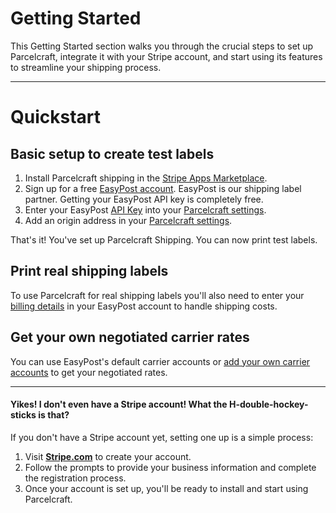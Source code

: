 # Getting Started

This Getting Started section walks you through the crucial steps to set up Parcelcraft, integrate it with your Stripe account, and start using its features to streamline your shipping process. 

----
# Quickstart

## Basic setup to create test labels

1. Install Parcelcraft shipping in the [Stripe Apps Marketplace](https://marketplace.stripe.com/apps/parcelcraft-shipping).
2. Sign up for a free [EasyPost account](https://www.easypost.com/signup?utm_source=Parcelcraft). EasyPost is our shipping label partner.  Getting your EasyPost API key is completely free.
3. Enter your EasyPost [API Key](https://www.easypost.com/account/settings?tab=api-keys&utm_source=Parcelcraft) into your [Parcelcraft settings](https://dashboard.stripe.com/settings/apps/com.productivity.parcelcraft).
3. Add an origin address in your [Parcelcraft settings](https://dashboard.stripe.com/settings/apps/com.productivity.parcelcraft).


That's it! You've set up Parcelcraft Shipping. You can now print test labels.

## Print real shipping labels

To use Parcelcraft for real shipping labels you'll also need to enter your [billing details](https://www.easypost.com/account/settings?tab=billing&utm_source=Parcelcraft) in your EasyPost account to handle shipping costs.

## Get your own negotiated carrier rates

You can use EasyPost's default carrier accounts or [add your own carrier accounts](https://www.easypost.com/account/settings?tab=carriers&utm_source=Parcelcraft) to get your negotiated rates.



-----
#### Yikes! I don't even have a Stripe account! What the H-double-hockey-sticks is that?

If you don't have a Stripe account yet, setting one up is a simple process:

1. Visit [**Stripe.com**](https://dashboard.stripe.com/register) to create your account.
2. Follow the prompts to provide your business information and complete the registration process.
3. Once your account is set up, you'll be ready to install and start using Parcelcraft.
